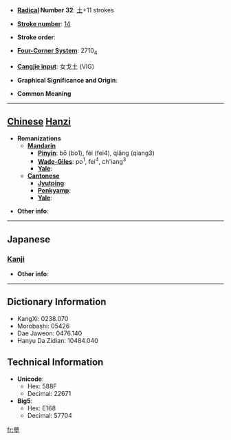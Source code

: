 * '''[[Wiktionary:Chinese radical index| Radical]] Number 32''': [[Wiktionary:Chinese radical index 土|土]]+11 strokes

* '''[[Wiktionary:Chinese total strokes index|Stroke number]]''': [[Wiktionary:Chinese total strokes index 14|14]]

* '''Stroke order''': 

* '''[[Wiktionary:Chinese four corner index|Four-Corner System]]''': 2710<sub>4</sub>

* '''[[Wiktionary:Chinese Cangjie index|Cangjie input]]''': 女戈土 (VIG)

* '''Graphical Significance and Origin''': 

* '''Common Meaning'''

----

== [[Chinese]] [[Hanzi]] ==

* '''Romanizations'''
** '''[[Mandarin]]'''
*** '''[[Pinyin]]''': bō (bo1), fèi (fei4), qiǎng (qiang3)
*** '''[[Wade-Giles]]''': po<sup>1</sup>, fei<sup>4</sup>, ch'iang<sup>3</sup>
*** '''[[Yale]]''': 
** '''[[Cantonese]]'''
*** '''[[Jyutping]]''':
*** '''[[Penkyamp]]''': 
*** '''[[Yale]]''': 

* '''Other info''': 

----

==Japanese==
===[[Kanji]]===
{{kanji|on readings=[[しょう]] (shō), [[さう]] (sau)|kun readings=[[もとる]] (motoru)}}

* '''Other info''':  

----

== Dictionary Information ==

* KangXi: 0238.070
* Morobashi: 05426
* Dae Jaweon: 0476.140
* Hanyu Da Zidian: 10484.040

== Technical Information ==

* '''Unicode''':
** Hex: 588F
** Decimal: 22671
* '''Big5''':
** Hex: E168
** Decimal: 57704

[[fr:墏]]